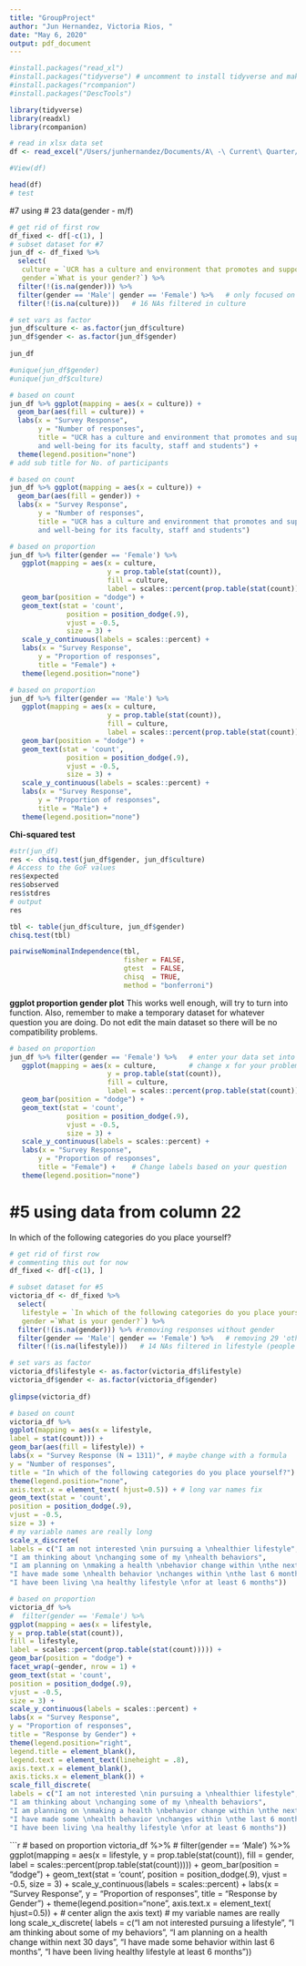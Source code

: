 ```yaml
---
title: "GroupProject"
author: "Jun Hernandez, Victoria Rios, "
date: "May 6, 2020"
output: pdf_document
---
```


```r
#install.packages("read_xl")
#install.packages("tidyverse") # uncomment to install tidyverse and make sure you are on up to date version
#install.packages("rcompanion")
#install.packages("DescTools")
```

```r
library(tidyverse)
library(readxl)
library(rcompanion)
```

```r
# read in xlsx data set
df <- read_excel("/Users/junhernandez/Documents/A\ -\ Current\ Quarter/Stat\ 183/Group\ Project/all\ responses\ data\ team\ 1.xlsx") # change for your computer

#View(df)

head(df)
# test
```

#7 using # 23 data(gender - m/f)

```r
# get rid of first row
df_fixed <- df[-c(1), ]
# subset dataset for #7
jun_df <- df_fixed %>%
  select(	
   culture = `UCR has a culture and environment that promotes and supports health and well-being for its faculty, staff and students.`,
   gender =`What is your gender?`) %>%
  filter(!(is.na(gender))) %>%
  filter(gender == 'Male'| gender == 'Female') %>%   # only focused on male and female data
  filter(!(is.na(culture)))   # 16 NAs filtered in culture

# set vars as factor
jun_df$culture <- as.factor(jun_df$culture)
jun_df$gender <- as.factor(jun_df$gender)
  
jun_df

#unique(jun_df$gender)
#unique(jun_df$culture)
```


```r
# based on count
jun_df %>% ggplot(mapping = aes(x = culture)) +
  geom_bar(aes(fill = culture)) +
  labs(x = "Survey Response", 
       y = "Number of responses", 
       title = "UCR has a culture and environment that promotes and supports health 
       and well-being for its faculty, staff and students") +
  theme(legend.position="none")
# add sub title for No. of participants

# based on count
jun_df %>% ggplot(mapping = aes(x = culture)) +
  geom_bar(aes(fill = gender)) +
  labs(x = "Survey Response", 
       y = "Number of responses", 
       title = "UCR has a culture and environment that promotes and supports health 
       and well-being for its faculty, staff and students") 
```

```r
# based on proportion
jun_df %>% filter(gender == 'Female') %>%
   ggplot(mapping = aes(x = culture, 
                        y = prop.table(stat(count)),
                        fill = culture,
                        label = scales::percent(prop.table(stat(count))))) +
   geom_bar(position = "dodge") + 
   geom_text(stat = 'count',
              position = position_dodge(.9), 
              vjust = -0.5, 
              size = 3) + 
   scale_y_continuous(labels = scales::percent) +
   labs(x = "Survey Response", 
       y = "Proportion of responses", 
       title = "Female") +
   theme(legend.position="none")
```

```r
# based on proportion
jun_df %>% filter(gender == 'Male') %>%
   ggplot(mapping = aes(x = culture, 
                        y = prop.table(stat(count)),
                        fill = culture,
                        label = scales::percent(prop.table(stat(count))))) +
   geom_bar(position = "dodge") + 
   geom_text(stat = 'count',
              position = position_dodge(.9), 
              vjust = -0.5, 
              size = 3) + 
   scale_y_continuous(labels = scales::percent) +
   labs(x = "Survey Response", 
       y = "Proportion of responses", 
       title = "Male") +
   theme(legend.position="none")

```



**Chi-squared test**

```r
#str(jun_df)
res <- chisq.test(jun_df$gender, jun_df$culture)
# Access to the GoF values
res$expected
res$observed
res$stdres
# output
res
```


```r
tbl <- table(jun_df$culture, jun_df$gender)
chisq.test(tbl)

pairwiseNominalIndependence(tbl,
                            fisher = FALSE,
                            gtest  = FALSE,
                            chisq  = TRUE,
                            method = "bonferroni")
```



**ggplot proportion gender plot**
This works well enough, will try to turn into function. Also, remember to make a temporary dataset for whatever question you are doing. Do not edit the main dataset so there will be no compatibility problems.
```r
# based on proportion
jun_df %>% filter(gender == 'Female') %>%   # enter your data set into function, based on gender
   ggplot(mapping = aes(x = culture,        # change x for your problem
                        y = prop.table(stat(count)),
                        fill = culture,
                        label = scales::percent(prop.table(stat(count))))) +
   geom_bar(position = "dodge") + 
   geom_text(stat = 'count',
              position = position_dodge(.9), 
              vjust = -0.5, 
              size = 3) + 
   scale_y_continuous(labels = scales::percent) +   
   labs(x = "Survey Response", 
       y = "Proportion of responses", 
       title = "Female") +    # Change labels based on your question
   theme(legend.position="none")
```


# #5 using data from column 22  
In which of the following categories do you place yourself?  

```r
# get rid of first row
# commenting this out for now
df_fixed <- df[-c(1), ]

# subset dataset for #5
victoria_df <- df_fixed %>%
  select(	
   lifestyle = `In which of the following categories do you place yourself?`,
   gender =`What is your gender?`) %>%
  filter(!(is.na(gender))) %>% #removing responses without gender
  filter(gender == 'Male'| gender == 'Female') %>%   # removing 29 'other'
  filter(!(is.na(lifestyle)))   # 14 NAs filtered in lifestyle (people who didn't respond)

# set vars as factor
victoria_df$lifestyle <- as.factor(victoria_df$lifestyle)
victoria_df$gender <- as.factor(victoria_df$gender)
  
glimpse(victoria_df)
```

```r
# based on count
victoria_df %>%
ggplot(mapping = aes(x = lifestyle,
label = stat(count))) +
geom_bar(aes(fill = lifestyle)) +
labs(x = "Survey Response (N = 1311)", # maybe change with a formula
y = "Number of responses",
title = "In which of the following categories do you place yourself?") +
theme(legend.position="none",
axis.text.x = element_text( hjust=0.5)) + # long var names fix
geom_text(stat = 'count',
position = position_dodge(.9),
vjust = -0.5,
size = 3) +
# my variable names are really long
scale_x_discrete(
labels = c("I am not interested \nin pursuing a \nhealthier lifestyle",
"I am thinking about \nchanging some of my \nhealth behaviors",
"I am planning on \nmaking a health \nbehavior change within \nthe next 30 days",
"I have made some \nhealth behavior \nchanges within \nthe last 6 months",
"I have been living \na healthy lifestyle \nfor at least 6 months"))
```

```r
# based on proportion
victoria_df %>%
#  filter(gender == 'Female') %>%
ggplot(mapping = aes(x = lifestyle,
y = prop.table(stat(count)),
fill = lifestyle,
label = scales::percent(prop.table(stat(count))))) +
geom_bar(position = "dodge") +
facet_wrap(~gender, nrow = 1) +
geom_text(stat = 'count',
position = position_dodge(.9),
vjust = -0.5,
size = 3) +
scale_y_continuous(labels = scales::percent) +
labs(x = "Survey Response",
y = "Proportion of responses",
title = "Response by Gender") +
theme(legend.position="right",
legend.title = element_blank(),
legend.text = element_text(lineheight = .8),
axis.text.x = element_blank(),
axis.ticks.x = element_blank()) +
scale_fill_discrete(
labels = c("I am not interested \nin pursuing a \nhealthier lifestyle",
"I am thinking about \nchanging some of my \nhealth behaviors",
"I am planning on \nmaking a health \nbehavior change within \nthe next 30 days",
"I have made some \nhealth behavior \nchanges within \nthe last 6 months",
"I have been living \na healthy lifestyle \nfor at least 6 months"))
```

```r
# based on proportion
victoria_df %>%
#  filter(gender == 'Male') %>%
ggplot(mapping = aes(x = lifestyle,
y = prop.table(stat(count)),
fill = gender,
label = scales::percent(prop.table(stat(count))))) +
geom_bar(position = "dodge") +
geom_text(stat = 'count',
position = position_dodge(.9),
vjust = -0.5,
size = 3) +
scale_y_continuous(labels = scales::percent) +
labs(x = "Survey Response",
y = "Proportion of responses",
title = "Response by Gender") +
theme(legend.position="none",
axis.text.x = element_text( hjust=0.5)) + # center align the axis text)
# my variable names are really long
scale_x_discrete(
labels = c("I am not interested \nin pursuing a \nhealthier lifestyle",
"I am thinking about \nchanging some of my \nhealth behaviors",
"I am planning on \nmaking a health \nbehavior change within \nthe next 30 days",
"I have made some \nhealth behavior \nchanges within \nthe last 6 months",
"I have been living \na healthy lifestyle \nfor at least 6 months"))




